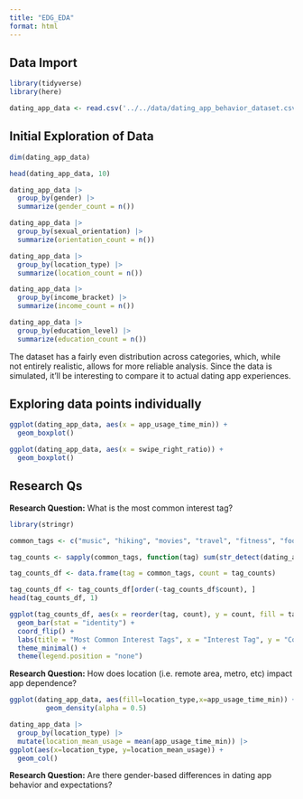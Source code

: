 ```yaml
---
title: "EDG_EDA"
format: html
---
```


## Data Import

```r
library(tidyverse)
library(here)
```


```r
dating_app_data <- read.csv('../../data/dating_app_behavior_dataset.csv')
```

## Initial Exploration of Data

```r
dim(dating_app_data)

head(dating_app_data, 10)
```
```r
dating_app_data |>
  group_by(gender) |>
  summarize(gender_count = n())

dating_app_data |>
  group_by(sexual_orientation) |>
  summarize(orientation_count = n())

dating_app_data |>
  group_by(location_type) |>
  summarize(location_count = n())

dating_app_data |>
  group_by(income_bracket) |>
  summarize(income_count = n())

dating_app_data |>
  group_by(education_level) |>
  summarize(education_count = n())
```
::: {.callout-note title="Reflection"}
The dataset has a fairly even distribution across categories, which, while not entirely realistic, allows for more reliable analysis. Since the data is simulated, it’ll be interesting to compare it to actual dating app experiences. 
:::

## Exploring data points individually

```r
ggplot(dating_app_data, aes(x = app_usage_time_min)) +
  geom_boxplot()

ggplot(dating_app_data, aes(x = swipe_right_ratio)) +
  geom_boxplot()
```




## Research Qs

**Research Question:**
What is the most common interest tag?
```r
library(stringr)

common_tags <- c("music", "hiking", "movies", "travel", "fitness", "food", "books", "dancing", "photography", "art", "tattoos", "yoga", "pets", "DIY", "traveling", "languages", "writing", "painting", "coding")

tag_counts <- sapply(common_tags, function(tag) sum(str_detect(dating_app_data$interest_tags, tag)))

tag_counts_df <- data.frame(tag = common_tags, count = tag_counts)

tag_counts_df <- tag_counts_df[order(-tag_counts_df$count), ]
head(tag_counts_df, 1)

```
```r
ggplot(tag_counts_df, aes(x = reorder(tag, count), y = count, fill = tag)) +
  geom_bar(stat = "identity") +
  coord_flip() + 
  labs(title = "Most Common Interest Tags", x = "Interest Tag", y = "Count") +
  theme_minimal() +
  theme(legend.position = "none")
```


**Research Question:**
How does location (i.e. remote area, metro, etc) impact app dependence? 
```r
ggplot(dating_app_data, aes(fill=location_type,x=app_usage_time_min)) +
         geom_density(alpha = 0.5)

dating_app_data |>
  group_by(location_type) |>
  mutate(location_mean_usage = mean(app_usage_time_min)) |>
ggplot(aes(x=location_type, y=location_mean_usage)) +
  geom_col()
```

**Research Question:**
Are there gender-based differences in dating app behavior and expectations?
```r

```

